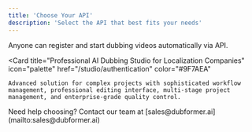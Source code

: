 ```yaml
---
title: 'Choose Your API'
description: 'Select the API that best fits your needs'
---
```


<CardGroup cols={2}>
  <Card
    title="Self-Service Dubbing Platform"
    icon="rocket"
    href="/platform/overview"
    color="#3182CE"
  >
    Anyone can register and start dubbing videos automatically via API. 
  </Card>

  <Card
    title="Professional AI Dubbing Studio for Localization Companies"
    icon="palette"
    href="/studio/authentication"
    color="#9F7AEA"
  >       
    Advanced solution for complex projects with sophisticated workflow management, professional editing interface, multi-stage project management, and enterprise-grade quality control.
  </Card>
</CardGroup>

<Note>
Need help choosing? Contact our team at [sales@dubformer.ai](mailto:sales@dubformer.ai)
</Note> 